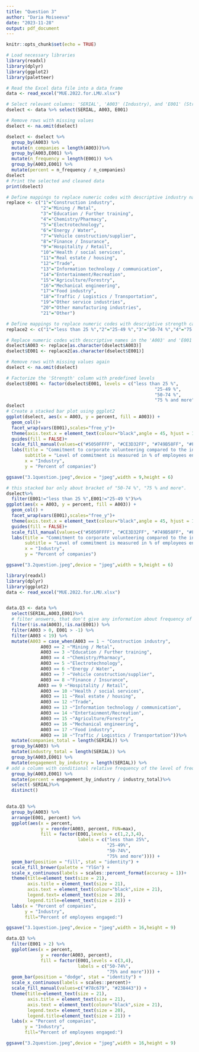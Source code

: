 ```yaml
---
title: "Question 3"
author: "Daria Moiseeva"
date: "2023-11-28"
output: pdf_document
---
```


```r
knitr::opts_chunk$set(echo = TRUE)
```

```r
# Load necessary libraries
library(readxl)
library(dplyr)
library(ggplot2)
library(paletteer)

# Read the Excel data file into a data frame
data <- read_excel("MUE.2022.for.LMU.xlsx")

# Select relevant columns: 'SERIAL', 'A003' (Industry), and 'E001' (Strength)
dselect <- data %>% select(SERIAL, A003, E001)

# Remove rows with missing values
dselect <- na.omit(dselect)

dselect <- dselect %>%
  group_by(A003) %>%
  mutate(n_companies = length(A003))%>%
  group_by(A003,E001) %>%
  mutate(n_frequency = length(E001)) %>%
  group_by(A003,E001) %>%
  mutate(percent = n_frequency / n_companies)
dselect
# Print the selected and cleaned data
print(dselect)

# Define mappings to replace numeric codes with descriptive industry names
replace <- c("1"="Construction industry",
             "2"="Mining / Metal",
             "3"="Education / Further training",
             "4"="Chemistry/Pharmacy",
             "5"="Electrotechnology",
             "6"="Energy / Water",
             "7"="Vehicle construction/supplier",
             "8"="Finance / Insurance", 
             "9"="Hospitality / Retail",
             "10"="Health / social services",
             "11"="Real estate / housing",
             "12"="Trade",
             "13"="Information technology / communication",
             "14"="Entertainment/Recreation",
             "15"="Agriculture/Forestry",
             "16"="Mechanical engineering",
             "17"="Food industry",
             "18"="Traffic / Logistics / Transportation",
             "19"="Other service industries",
             "20"="Other manufacturing industries",
             "21"="Other")

# Define mappings to replace numeric codes with descriptive strength categories
replace2 <- c("1"="less than 25 %","2"="25-49 %","3"="50-74 %","4"="75 % and more")

# Replace numeric codes with descriptive names in the 'A003' and 'E001' columns
dselect$A003 <- replace[as.character(dselect$A003)]
dselect$E001 <- replace2[as.character(dselect$E001)]

# Remove rows with missing values again
dselect <- na.omit(dselect)

# Factorize the 'Strength' column with predefined levels
dselect$E001 <- factor(dselect$E001, levels = c("less than 25 %", 
                                                        "25-49 %", 
                                                        "50-74 %", 
                                                        "75 % and more"))
dselect
# Create a stacked bar plot using ggplot2
ggplot(dselect, aes(x = A003, y = percent, fill = A003)) +
  geom_col()+
  facet_wrap(vars(E001),scales="free_y")+
  theme(axis.text.x = element_text(colour="black",angle = 45, hjust = 1, size = 8),title=element_text(size = 15),axis.title = element_text(size = 14),axis.text.y= element_text(colour="black", size = 10), legend.text=element_text(size = 13),legend.title=element_text(size = 14))+
  guides(fill = FALSE)+
  scale_fill_manual(values=c("#5050FFFF", "#CE3D32FF", "#749B58FF", "#F0E685FF", "#466983FF",     "#BA6338FF", "#5DB1DDFF", "#802268FF", "#6BD76BFF", "#D595A7FF", "#924822FF", "#837B8DFF", "#C75127FF", "#D58F5CFF","#7A65A5FF", "#E4AF69FF", "#3B1B53FF", "#CDDEB7FF", "#612A79FF", "#AE1F63FF", "#E7C76FFF")) +
  labs(title = "Commitment to corporate volunteering compared to the industry type",
       subtitle = "Level of commitment is measured in % of employees engaged in volunteering",
       x = "Industry",
       y = "Percent of companies")

ggsave("3.1question.jpeg",device = "jpeg",width = 9,height = 6)

# this stacked bar only about bracket of "50-74 %", "75 % and more".
dselect%>%
  filter(E001!="less than 25 %",E001!="25-49 %")%>%
ggplot(aes(x = A003, y = percent, fill = A003)) +
  geom_col() +
  facet_wrap(vars(E001),scales="free_y")+
  theme(axis.text.x = element_text(colour="black",angle = 45, hjust = 1, size = 8),title=element_text(size = 15),axis.title = element_text(size = 14),axis.text.y= element_text(colour="black", size = 10), legend.text=element_text(size = 13),legend.title=element_text(size = 14))+
  guides(fill = FALSE)+
  scale_fill_manual(values=c("#5050FFFF", "#CE3D32FF", "#749B58FF", "#F0E685FF", "#466983FF",     "#BA6338FF", "#5DB1DDFF", "#802268FF", "#6BD76BFF", "#D595A7FF", "#924822FF", "#837B8DFF", "#C75127FF", "#D58F5CFF","#7A65A5FF", "#E4AF69FF", "#3B1B53FF", "#CDDEB7FF", "#612A79FF", "#AE1F63FF", "#E7C76FFF")) +
  labs(title = "Commitment to corporate volunteering compared to the industry type",
       subtitle = "Level of commitment is measured in % of employees engaged in volunteering",
       x = "Industry",
       y = "Percent of companies")

ggsave("3.2question.jpeg",device = "jpeg",width = 9,height = 6)
```

```r
library(readxl)
library(dplyr)
library(ggplot2)
data <- read_excel("MUE.2022.for.LMU.xlsx")


data.Q3 <- data %>%
  select(SERIAL,A003,E001)%>%
  # filter answers, that don't give any information about frequency of volunteering or industry type
  filter(!is.na(A003),!is.na(E001)) %>%
  filter(A003 > 0, E001 > -1) %>%
  filter(A003 < 19) %>%
  mutate(A003 = case_when(A003 == 1 ~ "Construction industry",
             A003 == 2 ~"Mining / Metal",
             A003 == 3 ~"Education / Further training",
             A003 == 4 ~"Chemistry/Pharmacy",
             A003 == 5 ~"Electrotechnology",
             A003 == 6 ~"Energy / Water",
             A003 == 7 ~"Vehicle construction/supplier",
             A003 == 8 ~"Finance / Insurance", 
            A003 == 9 ~"Hospitality / Retail",
             A003 == 10 ~"Health / social services",
             A003 == 11 ~"Real estate / housing",
             A003 == 12 ~"Trade",
             A003 == 13 ~"Information technology / communication",
             A003 == 14 ~"Entertainment/Recreation",
             A003 == 15 ~"Agriculture/Forestry",
             A003 == 16 ~"Mechanical engineering",
             A003 == 17 ~"Food industry",
             A003 == 18 ~"Traffic / Logistics / Transportation"))%>%
  mutate(companies_total = length(SERIAL)) %>%
  group_by(A003) %>%
  mutate(industry_total = length(SERIAL)) %>%
  group_by(A003,E001) %>%
  mutate(engagement_by_industry = length(SERIAL)) %>%
# add a column with conditional relative frequency of the level of frequency of volunteering given the class of size of a company
  group_by(A003,E001) %>%
  mutate(percent = engagement_by_industry / industry_total)%>%
  select(-SERIAL)%>%
  distinct()
  

data.Q3 %>%
  group_by(A003) %>%
  arrange(E001, percent) %>%
  ggplot(aes(x = percent,
             y = reorder(A003, percent, FUN=max),
             fill = factor(E001,levels = c(1,2,3,4),
                           labels = c("less than 25%",
                                      "25-49%",
                                      "50-74%",
                                      "75% and more")))) +
  geom_bar(position = "fill", stat = "identity") +
  scale_fill_brewer(palette = "YlGn") +
  scale_x_continuous(labels = scales::percent_format(accuracy = 1))+
  theme(title=element_text(size = 21),
        axis.title = element_text(size = 21),
        axis.text = element_text(colour="black",size = 21),
        legend.text= element_text(size = 20),
        legend.title=element_text(size = 21)) +
  labs(x = "Percent of companies",
       y = "Industry",
       fill="Percent of employees engaged:")

ggsave("3.1question.jpeg",device = "jpeg",width = 16,height = 9)

data.Q3 %>%
  filter(E001 > 2) %>%
  ggplot(aes(x = percent,
             y = reorder(A003, percent),
             fill = factor(E001,levels = c(3,4),
                           labels = c("50-74%",
                                      "75% and more")))) +
  geom_bar(position = "dodge", stat = "identity") +
  scale_x_continuous(labels = scales::percent)+
  scale_fill_manual(values=c("#78c679", "#238443")) +
  theme(title=element_text(size = 21),
        axis.title = element_text(size = 21),
        axis.text = element_text(colour="black",size = 21),
        legend.text= element_text(size = 20),
        legend.title=element_text(size = 21)) +
  labs(x = "Percent of companies",
       y = "Industry",
       fill="Percent of employees engaged:")

ggsave("3.2question.jpeg",device = "jpeg",width = 16,height = 9)
```